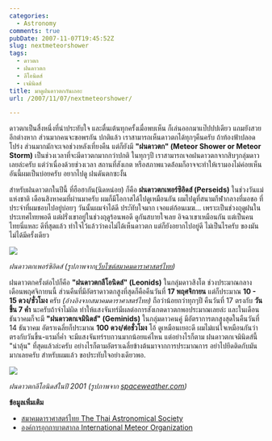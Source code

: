 ```yaml
---
categories:
  - Astronomy
comments: true
pubDate: 2007-11-07T19:45:52Z
slug: nextmeteorshower
tags:
  - ดาวตก
  - ฝนดาวตก
  - ลีโอนิดส์
  - เจมินิดส์
title: มาดูฝนดาวตกกันเถอะ
url: /2007/11/07/nextmeteorshower/

---
```


ดาวตกเป็นสื่งหนึ่งที่น่าประทับใจ และตื่นเต้นทุกครั้งเมื่อพบเห็น ก็เล่นออกมาแป๊ปปปเดียว แถมยังสวยอีกต่างหาก ส่วนมากคนจะขอพรกัน ปกติแล้ว เราสามารถเห็นดาวตกได้ทุกๆคืนครับ ถ้าท้องฟ้าปลอดโปร่ง ส่วนมากมักจะเจอช่วงหลังเที่ยงคืน แต่ก็ยังมี **"ฝนดาวตก" (Meteor Shower or Meteor Storm)** เป็นช่วงเวลาที่จะมีดาวตกมากกว่าปกติ ในทุกๆปี เราสามารถเจอฝนดาวตกจากสิบๆกลุ่มดาวเลยล่ะครับ แต่ว่าเนื่องด้วยช่วงเวลา สถานที่สังเกต หรือสภาพแวดล้่อมก็อาจจะทำให้เรามองไม่ค่อยเห็น อันนี้ผมเป็นบ่อยครับ อยากไปดู ฝนดันตกซะงั้น

สำหรับฝนดาวตกในปีนี้ ที่ฮือฮากัน(นิดหน่อย) ก็คือ **ฝนดาวตกเพอร์ซิอิดส์ (Perseids)** ในช่วงวันแม่แห่งชาติ เดือนสิงหาคมที่ผ่านมาครับ ผมก็มีโอกาสได้ไปดูเหมือนกัน ผมไปดูที่สนามกีฬากลางที่มอชอ ที่ประจำที่ผมชอบไปอยู่บ่อยๆ วันนั้นผมจำได้ดี ประัทับใจมาก เจอแต่ก้อนเมฆ... เพราะเป็นช่วงฤดูฝนในประเทศไทยพอดี แต่ฝรั่งเขาอยู่ในช่วงฤดูร้อนพอดี ดูกันสบายใจเลย อิจฉาเขาเหมือนกัน แต่เป็นคนไทยนี่แหละ ดีที่สุดแล้ว ทำใจไว้แล้วว่าคงไม่ได้เห็นดาวตก แต่ก็ยังอยากไปอยู่ดี ไม่เป็นไรครับ ของมันไม่ได้มีครั้งเดียว

![](https://thaiastro.nectec.or.th/skyevnt/meteors/img/perseid-schad.jpg)

_ฝนดาวตกเพอร์ซิอิดส์ (รูปภาพจาก[เว็บไซต์สมาคมดาราศาสตร์ไทย](http://thaiastro.nectec.or.th))_

ฝนดาวตกครั้งต่อไปก็คือ **"ฝนดาวตกลีโอนิดส์" (Leonids)**  ในกลุ่มดาวสิงโต ช่วงประมาณกลางเดือนพฤศจิกายนนี้ ส่วนคืนที่มีอัตราดาวตกสูงที่สุดก็คือคืนวันที่ **17 พฤศจิกายน** แต่ก็ประมาณ **10 - 15 ดวง/ชั่วโมง** ครับ _(อ้างอิงจากสมาคมดาราศาสตร์ไทย)_ ถือว่าน้อยกว่าทุกๆปี คืนวันที่ 17 ตรงกับ **วันขึ้น 7 ค่ำ** นะครับถ้าจำไม่ผิด ทำให้แสงจันทร์มีผลต่อการสังเกตดาวตกพอประมาณเลยล่ะ และในเดือนธันวาคมก็จะมี **"ฝนดาวตกเจมินิดส์" (Geminids)** ในกลุ่มดาวคนคู่ มีอัตราการตกสูงสุดในคืนวันที่ 14 ธันวาคม อัตราเฉลี่ยก็ประมาณ **100 ดวง/ต่อชั่วโมง** โอ้ ดูเหมือนเยอะดี ผมไม่แน่ใจเหมือนกันว่าตรงกับวันขึ้น-แรมกี่ค่ำ จะมีแสงจันทร์รบกวนมากน้อยแค่ไหน แต่อย่างไรก็ตาม ฝนดาวตกเจมินิดส์นี้ "น่าลุ้น" ที่สุดแล้วล่ะครับ อย่างไรก็ตามอัตราเฉลี่ยข้างต้นมาจากการประมาณการ อย่าไปยึดติดกับมันมากเลยครับ สำหรับผมแล้ว ขอประทับใจอย่างเดียวพอ.

![](https://apod.nasa.gov/apod/image/0211/leonids01_pacholka.jpg)

_ฝนดาวตกลีโอนิดส์ในปี 2001 (รูปภาพจาก [spaceweather.com](http://spaceweather.com))_

**ข้อมูลเพิ่มเติม**

- [สมาคมดาราศาสตร์ไทย The Thai Astronomical Society](http://thaiastro.nectec.or.th/skyevnt/meteors/2007meteors.html)
- [องค์การอุกกาบาตสากล International Meteor Organization](http://www.imo.net/calendar/2007)
